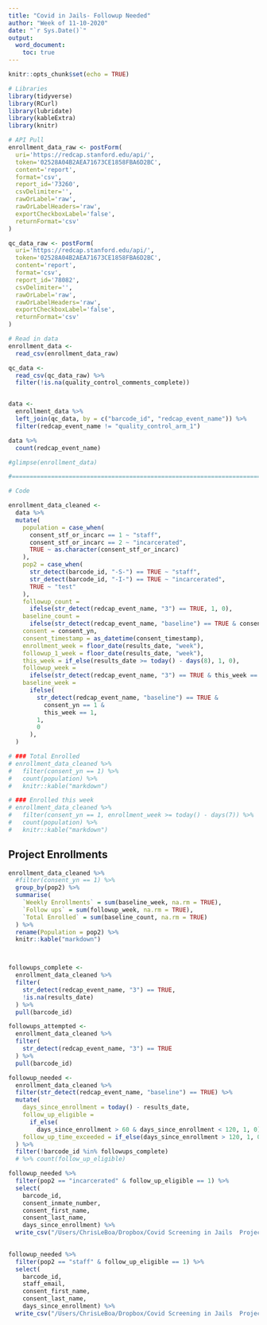 ```yaml
---
title: "Covid in Jails- Followup Needed" 
author: "Week of 11-10-2020"
date: "`r Sys.Date()`"
output: 
  word_document:
    toc: true
---
```


```r
knitr::opts_chunk$set(echo = TRUE)

```

```r
# Libraries
library(tidyverse)
library(RCurl)
library(lubridate)
library(kableExtra)
library(knitr)

# API Pull
enrollment_data_raw <- postForm(
  uri='https://redcap.stanford.edu/api/',
  token='02528A04B2AEA71673CE1858FBA6D2BC',
  content='report',
  format='csv',
  report_id='73260',
  csvDelimiter='',
  rawOrLabel='raw',
  rawOrLabelHeaders='raw',
  exportCheckboxLabel='false',
  returnFormat='csv'
)

qc_data_raw <- postForm(
  uri='https://redcap.stanford.edu/api/',
  token='02528A04B2AEA71673CE1858FBA6D2BC',
  content='report',
  format='csv',
  report_id='78082',
  csvDelimiter='',
  rawOrLabel='raw',
  rawOrLabelHeaders='raw',
  exportCheckboxLabel='false',
  returnFormat='csv'
)

# Read in data 
enrollment_data <-  
  read_csv(enrollment_data_raw) 

qc_data <- 
  read_csv(qc_data_raw) %>% 
  filter(!is.na(quality_control_comments_complete))


data <- 
  enrollment_data %>% 
  left_join(qc_data, by = c("barcode_id", "redcap_event_name")) %>% 
  filter(redcap_event_name != "quality_control_arm_1")

data %>% 
  count(redcap_event_name)

#glimpse(enrollment_data)

#===============================================================================

# Code
```

```r
enrollment_data_cleaned <- 
  data %>% 
  mutate(
    population = case_when(
      consent_stf_or_incarc == 1 ~ "staff",
      consent_stf_or_incarc == 2 ~ "incarcerated",
      TRUE ~ as.character(consent_stf_or_incarc)
    ),
    pop2 = case_when(
      str_detect(barcode_id, "-S-") == TRUE ~ "staff",
      str_detect(barcode_id, "-I-") == TRUE ~ "incarcerated",
      TRUE ~ "test"
    ),
    followup_count = 
      ifelse(str_detect(redcap_event_name, "3") == TRUE, 1, 0), 
    baseline_count = 
      ifelse(str_detect(redcap_event_name, "baseline") == TRUE & consent_yn == 1, 1, 0),
    consent = consent_yn,
    consent_timestamp = as_datetime(consent_timestamp),
    enrollment_week = floor_date(results_date, "week"), 
    followup_1_week = floor_date(results_date, "week"),
    this_week = if_else(results_date >= today() - days(8), 1, 0), 
    followup_week = 
      ifelse(str_detect(redcap_event_name, "3") == TRUE & this_week == 1, 1, 0), 
    baseline_week = 
      ifelse(
        str_detect(redcap_event_name, "baseline") == TRUE &
          consent_yn == 1 &
          this_week == 1,
        1,
        0
      ),
  ) 

```

```r
# ### Total Enrolled
# enrollment_data_cleaned %>% 
#   filter(consent_yn == 1) %>% 
#   count(population) %>% 
#   knitr::kable("markdown")
```

```r
# ### Enrolled this week
# enrollment_data_cleaned %>% 
#   filter(consent_yn == 1, enrollment_week >= today() - days(7)) %>% 
#   count(population) %>% 
#   knitr::kable("markdown")
```

## Project Enrollments

```r
enrollment_data_cleaned %>%
  #filter(consent_yn == 1) %>%
  group_by(pop2) %>%
  summarise(
    `Weekly Enrollments` = sum(baseline_week, na.rm = TRUE), 
    `Follow ups` = sum(followup_week, na.rm = TRUE),
    `Total Enrolled` = sum(baseline_count, na.rm = TRUE)
  ) %>% 
  rename(Population = pop2) %>% 
  knitr::kable("markdown")




```

```r
followups_complete <- 
  enrollment_data_cleaned %>% 
  filter(
    str_detect(redcap_event_name, "3") == TRUE,
    !is.na(results_date)
  ) %>% 
  pull(barcode_id)

followups_attempted <- 
  enrollment_data_cleaned %>% 
  filter(
    str_detect(redcap_event_name, "3") == TRUE
  ) %>% 
  pull(barcode_id)

followup_needed <- 
  enrollment_data_cleaned %>% 
  filter(str_detect(redcap_event_name, "baseline") == TRUE) %>% 
  mutate(
    days_since_enrollment = today() - results_date,
    follow_up_eligible = 
      if_else(
        days_since_enrollment > 60 & days_since_enrollment < 120, 1, 0), 
    follow_up_time_exceeded = if_else(days_since_enrollment > 120, 1, 0), 
  ) %>% 
  filter(!barcode_id %in% followups_complete) 
  # %>% count(follow_up_eligible)
```

```r
followup_needed %>%  
  filter(pop2 == "incarcerated" & follow_up_eligible == 1) %>% 
  select(
    barcode_id, 
    consent_inmate_number,
    consent_first_name,
    consent_last_name,
    days_since_enrollment) %>% 
  write_csv("/Users/ChrisLeBoa/Dropbox/Covid Screening in Jails  Project/Followup_needed/san_mateo_incarcerated_201110.csv")
  
```


```r
followup_needed %>%  
  filter(pop2 == "staff" & follow_up_eligible == 1) %>% 
  select(
    barcode_id, 
    staff_email,
    consent_first_name,
    consent_last_name,
    days_since_enrollment) %>% 
  write_csv("/Users/ChrisLeBoa/Dropbox/Covid Screening in Jails  Project/Followup_needed/san_mateo_staff_201110.csv")
  
```


